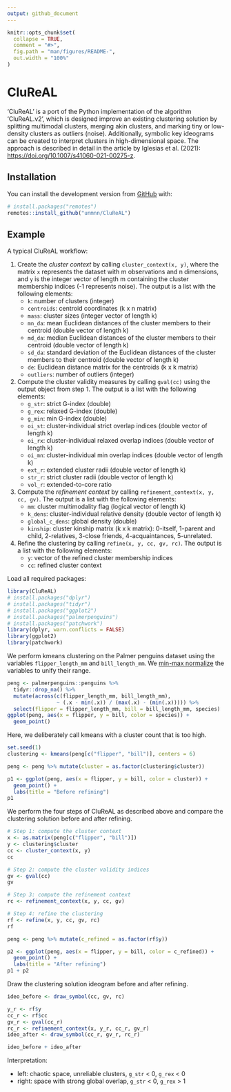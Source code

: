 ---
output: github_document
---

<!-- README.md is generated from README.Rmd. Please edit that file -->

```{r, include = FALSE}
knitr::opts_chunk$set(
  collapse = TRUE,
  comment = "#>",
  fig.path = "man/figures/README-",
  out.width = "100%"
)
```

# CluReAL

<!-- badges: start -->
<!-- badges: end -->

'CluReAL' is a port of the Python implementation of the algorithm 
'CluReAL.v2', which is designed improve an existing clustering solution by 
splitting multimodal clusters, merging akin clusters, and marking tiny 
or low-density clusters as outliers (noise). Additionally, symbolic key 
ideograms can be created to interpret clusters in high-dimensional space. 
The approach is described in detail in the article by Iglesias et al. (2021):  
<https://doi.org/10.1007/s41060-021-00275-z>. 

## Installation

<!-- You can install the released version of CluReAL from [CRAN](https://CRAN.R-project.org) with: -->

<!-- ``` r -->
<!-- install.packages("CluReAL") -->
<!-- ``` -->

You can install the development version from [GitHub](https://github.com/) with:

``` r
# install.packages("remotes")
remotes::install_github("unmnn/CluReAL")
```
## Example

A typical CluReAL workflow:

1. Create the _cluster context_ by calling `cluster_context(x, y)`, where 
the matrix `x` represents the dataset with m observations and n dimensions, and
`y` is the integer vector of length m containing the cluster membership indices
(-1 represents noise). 
The output is a list with the following elements: 
    * `k`: number of clusters (integer)
    * `centroids`: centroid coordinates (k x n matrix)
    * `mass`: cluster sizes (integer vector of length k)
    * `mn_da`: mean Euclidean distances of the cluster members to their centroid 
  (double vector of length k)
    * `md_da`: median Euclidean distances of the cluster members to their centroid 
  (double vector of length k)
    * `sd_da`: standard deviation of the Euclidean distances of the cluster
  members to their centroid (double vector of length k)
    * `de`: Euclidean distance matrix for the centroids (k x k matrix)
    * `outliers`: number of outliers (integer)
  
2. Compute the cluster validity measures by calling `gval(cc)` using the output 
object from step 1. The output is a list with the following elements:
    * `g_str`: strict G-index (double)
    * `g_rex`: relaxed G-index (double) 
    * `g_min`: min G-index (double)
    * `oi_st`: cluster-individual strict overlap indices 
  (double vector of length k)
    * `oi_rx`: cluster-individual relaxed overlap indices 
  (double vector of length k)
    * `oi_mn`: cluster-individual min overlap indices (double vector of length k)
    * `ext_r`: extended cluster radii (double vector of length k) 
    * `str_r`: strict cluster radii (double vector of length k)
    * `vol_r`: extended-to-core ratio

3. Compute the _refinement context_ by calling 
`refinement_context(x, y, cc, gv)`.
The output is a list with the following elements:
    * `mm`: cluster multimodality flag (logical vector of length k)
    * `k_dens`: cluster-individual relative density (double vector of length k)
    * `global_c_dens`: global density (double)
    * `kinship`: cluster kinship matrix (k x k matrix): 0-itself, 
  1-parent and child, 2-relatives, 3-close friends, 4-acquaintances, 
  5-unrelated. 

4. Refine the clustering by calling `refine(x, y, cc, gv, rc)`.
The output is a list with the following elements:
    * `y`: vector of the refined cluster membership indices
    * `cc`: refined cluster context

Load all required packages:

```{r load-dependencies}
library(CluReAL)
# install.packages("dplyr")
# install.packages("tidyr")
# install.packages("ggplot2")
# install.packages("palmerpenguins")
# install.packages("patchwork")
library(dplyr, warn.conflicts = FALSE)
library(ggplot2)
library(patchwork)
```

We perform kmeans clustering on the Palmer penguins dataset using the variables 
`flipper_length_mm` and `bill_length_mm`. 
We [min-max normalize](https://en.wikipedia.org/wiki/Feature_scaling#Rescaling_(min-max_normalization)) the variables to unify their range.

```{r prepare}
peng <- palmerpenguins::penguins %>%
  tidyr::drop_na() %>%
  mutate(across(c(flipper_length_mm, bill_length_mm),
                ~ (.x - min(.x)) / (max(.x) - (min(.x))))) %>%
  select(flipper = flipper_length_mm, bill = bill_length_mm, species)
ggplot(peng, aes(x = flipper, y = bill, color = species)) + 
  geom_point()
```

Here, we deliberately call kmeans with a cluster count that is too high.
<!-- + we  -->
<!-- manually specify two noise points (just for demonstration purposes). -->

```{r kmeans}
set.seed(1)
clustering <- kmeans(peng[c("flipper", "bill")], centers = 6)

peng <- peng %>% mutate(cluster = as.factor(clustering$cluster))

p1 <- ggplot(peng, aes(x = flipper, y = bill, color = cluster)) + 
  geom_point() +
  labs(title = "Before refining")
p1
```

We perform the four steps of CluReAL as described above and compare the 
clustering solution before and after refining.

```{r clureal, fig.width=9, fig.height=5}
# Step 1: compute the cluster context
x <- as.matrix(peng[c("flipper", "bill")])
y <- clustering$cluster
cc <- cluster_context(x, y)
cc

# Step 2: compute the cluster validity indices
gv <- gval(cc)
gv

# Step 3: compute the refinement context
rc <- refinement_context(x, y, cc, gv)

# Step 4: refine the clustering
rf <- refine(x, y, cc, gv, rc)
rf

peng <- peng %>% mutate(c_refined = as.factor(rf$y))

p2 <- ggplot(peng, aes(x = flipper, y = bill, color = c_refined)) + 
  geom_point() +
  labs(title = "After refining")
p1 + p2
```

Draw the clustering solution ideogram before and after refining.

```{r ideogram, fig.dim=c(6,2)}
ideo_before <- draw_symbol(cc, gv, rc)

y_r <- rf$y
cc_r <- rf$cc
gv_r <- gval(cc_r)
rc_r <- refinement_context(x, y_r, cc_r, gv_r)
ideo_after <- draw_symbol(cc_r, gv_r, rc_r)

ideo_before + ideo_after
```

Interpretation:

* left: chaotic space, unreliable clusters, `g_str` < 0, `g_rex` < 0
* right: space with strong global overlap, `g_str` < 0, `g_rex` > 1

<!-- You'll still need to render `README.Rmd` regularly, to keep `README.md` up-to-date. `devtools::build_readme()` is handy for this. You could also use GitHub Actions to re-render `README.Rmd` every time you push. An example workflow can be found here: <https://github.com/r-lib/actions/tree/master/examples>. -->

<!-- You can also embed plots, for example: -->

<!-- ```{r pressure, echo = FALSE} -->
<!-- plot(pressure) -->
<!-- ``` -->

<!-- In that case, don't forget to commit and push the resulting figure files, so they display on GitHub and CRAN. -->
